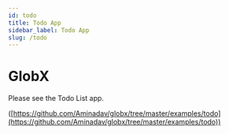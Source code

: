 ```yaml
---
id: todo
title: Todo App
sidebar_label: Todo App
slug: /todo
---
```


# GlobX

Please see the Todo List app.

([https://github.com/Aminadav/globx/tree/master/examples/todo](https://github.com/Aminadav/globx/tree/master/examples/todo))